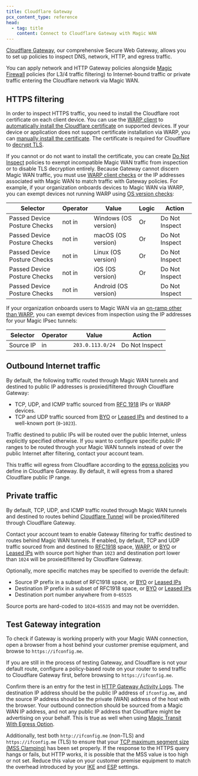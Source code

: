 ```yaml
---
title: Cloudflare Gateway
pcx_content_type: reference
head:
  - tag: title
    content: Connect to Cloudflare Gateway with Magic WAN
---
```



[Cloudflare Gateway](/cloudflare-one/policies/gateway/), our comprehensive Secure Web Gateway, allows you to set up policies to inspect DNS, network, HTTP, and egress traffic.

You can apply network and HTTP Gateway policies alongside [Magic Firewall](/magic-firewall/) policies (for L3/4 traffic filtering) to Internet-bound traffic or private traffic entering the Cloudflare network via Magic WAN.

## HTTPS filtering

In order to inspect HTTPS traffic, you need to install the Cloudflare root certificate on each client device. You can use the [WARP client](/cloudflare-one/connections/connect-devices/warp/) to [automatically install the Cloudflare certificate](/cloudflare-one/connections/connect-devices/warp/user-side-certificates/automated-deployment/) on supported devices. If your device or application does not support certificate installation via WARP, you can [manually install the certificate](/cloudflare-one/connections/connect-devices/warp/user-side-certificates/manual-deployment/). The certificate is required for Cloudflare to [decrypt TLS](/cloudflare-one/policies/gateway/http-policies/tls-decryption/).

If you cannot or do not want to install the certificate, you can create [Do Not Inspect](/cloudflare-one/policies/gateway/http-policies/#do-not-inspect) policies to exempt incompatible Magic WAN traffic from inspection or to disable TLS decryption entirely. Because Gateway cannot discern Magic WAN traffic, you must use [WARP client checks](/cloudflare-one/identity/devices/warp-client-checks/) or the IP addresses associated with Magic WAN to match traffic with Gateway policies. For example, if your organization onboards devices to Magic WAN via WARP, you can exempt devices not running WARP using [OS version checks](/cloudflare-one/identity/devices/warp-client-checks/os-version/):

| Selector                     | Operator | Value                | Logic | Action         |
| ---------------------------- | -------- | -------------------- | ----- | -------------- |
| Passed Device Posture Checks | not in   | Windows (OS version) | Or    | Do Not Inspect |
| Passed Device Posture Checks | not in   | macOS (OS version)   | Or    | Do Not Inspect |
| Passed Device Posture Checks | not in   | Linux (OS version)   | Or    | Do Not Inspect |
| Passed Device Posture Checks | not in   | iOS (OS version)     | Or    | Do Not Inspect |
| Passed Device Posture Checks | not in   | Android (OS version) |       | Do Not Inspect |

If your organization onboards users to Magic WAN via an [on-ramp other than WARP](/magic-wan/on-ramps/), you can exempt devices from inspection using the IP addresses for your Magic IPsec tunnels:

| Selector  | Operator | Value            | Action         |
| --------- | -------- | ---------------- | -------------- |
| Source IP | in       | `203.0.113.0/24` | Do Not Inspect |

## Outbound Internet traffic

By default, the following traffic routed through Magic WAN tunnels and destined to public IP addresses is proxied/filtered through Cloudflare Gateway:

- TCP, UDP, and ICMP traffic sourced from [RFC 1918](https://datatracker.ietf.org/doc/html/rfc1918) IPs or WARP devices.
- TCP and UDP traffic sourced from [BYO](/byoip/) or [Leased IPs](/magic-transit/cloudflare-ips/) and destined to a well-known port (`0`-`1023`).

Traffic destined to public IPs will be routed over the public Internet, unless explicitly specified otherwise. If you want to configure specific public IP ranges to be routed through your Magic WAN tunnels instead of over the public Internet after filtering, contact your account team.

This traffic will egress from Cloudflare according to the [egress policies](/cloudflare-one/policies/gateway/egress-policies/) you define in Cloudflare Gateway. By default, it will egress from a shared Cloudflare public IP range.

## Private traffic

By default, TCP, UDP, and ICMP traffic routed through Magic WAN tunnels and destined to routes behind [Cloudflare Tunnel](/cloudflare-one/connections/connect-networks/) will be proxied/filtered through Cloudflare Gateway.

Contact your account team to enable Gateway filtering for traffic destined to routes behind Magic WAN tunnels. If enabled, by default, TCP and UDP traffic sourced from and destined to [RFC1918](https://datatracker.ietf.org/doc/html/rfc1918) space, [WARP](/cloudflare-one/connections/connect-devices/warp/), or [BYO](/byoip/) or [Leased IPs](/magic-transit/cloudflare-ips/) with source port higher than `1023` and destination port lower than `1024` will be proxied/filtered by Cloudflare Gateway.

Optionally, more specific matches may be specified to override the default:

- Source IP prefix in a subset of RFC1918 space, or [BYO](/byoip/) or [Leased IPs](/magic-transit/cloudflare-ips/)
- Destination IP prefix in a subset of RFC1918 space, or [BYO](/byoip/) or [Leased IPs](/magic-transit/cloudflare-ips/)
- Destination port number anywhere from `0`-`65535`

Source ports are hard-coded to `1024`-`65535` and may not be overridden.

<Render file="traceroute" />

## Test Gateway integration

To check if Gateway is working properly with your Magic WAN connection, open a browser from a host behind your customer premise equipment, and browse to `https://ifconfig.me`.

If you are still in the process of testing Gateway, and Cloudflare is not your default route, configure a policy-based route on your router to send traffic to Cloudflare Gateway first, before browsing to `https://ifconfig.me`.

Confirm there is an entry for the test in [HTTP Gateway Activity Logs](/cloudflare-one/insights/logs/gateway-logs/#http-logs). The destination IP address should be the public IP address of `ifconfig.me`, and the source IP address should be the private (WAN) address of the host with the browser. Your outbound connection should be sourced from a Magic WAN IP address, and not any public IP address that Cloudflare might be advertising on your behalf. This is true as well when using [Magic Transit With Egress Option](/reference-architecture/architectures/magic-transit/#magic-transit-with-egress-option-enabled).

Additionally, test both `http://ifconfig.me` (non-TLS) and `https://ifconfig.me` (TLS) to ensure that your [TCP maximum segment size (MSS Clamping)](/magic-wan/get-started/#set-maximum-segment-size) has been set properly. If the response to the HTTPS query hangs or fails, but HTTP works, it is possible that the MSS value is too high or not set. Reduce this value on your customer premise equipment to match the overhead introduced by your [IKE](/magic-wan/reference/tunnels/#supported-configuration-parameters) and [ESP](https://en.wikipedia.org/wiki/IPsec#Encapsulating_Security_Payload) settings.
